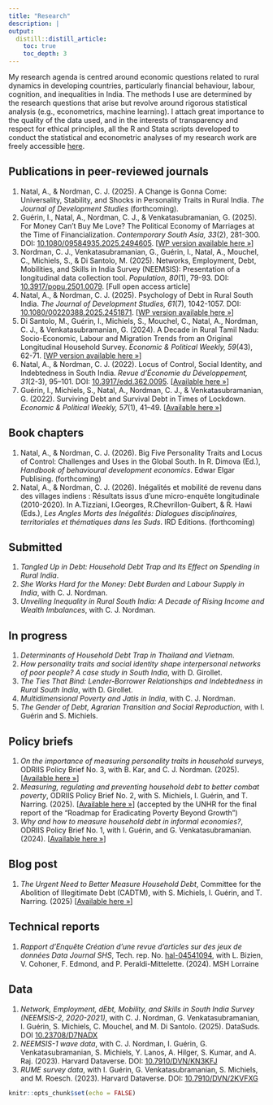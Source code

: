 ```yaml
---
title: "Research"
description: |
output:
  distill::distill_article:
    toc: true
    toc_depth: 3
---
```


My research agenda is centred around economic questions related to rural dynamics in developing countries, particularly financial behaviour, labour, cognition, and inequalities in India.
The methods I use are determined by the research questions that arise but revolve around rigorous statistical analysis (e.g., econometrics, machine learning).
I attach great importance to the quality of the data used, and in the interests of transparency and respect for ethical principles, all the R and Stata scripts developed to conduct the statistical and econometric analyses of my research work are freely accessible [here](https://github.com/arnaudnatal).

## Publications in peer-reviewed journals

1. Natal, A., & Nordman, C. J. (2025). A Change is Gonna Come: Universality, Stability, and Shocks in Personality Traits in Rural India. *The Journal of Development Studies* (forthcoming).
1. Guérin, I., Natal, A., Nordman, C. J., & Venkatasubramanian, G. (2025). For Money Can’t Buy Me Love? The Political Economy of Marriages at the Time of Financialization. *Contemporary South Asia, 33*(2), 281-300. DOI: [10.1080/09584935.2025.2494605](https://doi.org/10.1080/09584935.2025.2494605). [[WP version available here »](https://dial.ird.fr/)]
1. Nordman, C. J., Venkatasubramanian, G., Guérin, I., Natal, A., Mouchel, C., Michiels, S., & Di Santolo, M. (2025). Networks, Employment, Debt, Mobilities, and Skills in India Survey (NEEMSIS): Presentation of a longitudinal data collection tool. *Population, 80*(1), 79-93. DOI: [10.3917/popu.2501.0079](https://doi.org/10.3917/popu.2501.0079). [Full open access article]
1. Natal, A., & Nordman, C. J. (2025). Psychology of Debt in Rural South India. *The Journal of Development Studies, 61*(7), 1042-1057. DOI: [10.1080/00220388.2025.2451871](https://www.doi.org/10.1080/00220388.2025.2451871). [[WP version available here »](https://www.iza.org/en/publications/dp/17482/psychology-of-debt-in-rural-south-india)]
1. Di Santolo, M., Guérin, I., Michiels, S., Mouchel, C., Natal, A., Nordman, C. J., & Venkatasubramanian, G. (2024). A Decade in Rural Tamil Nadu: Socio-Economic, Labour and Migration Trends from an Original Longitudinal Household Survey. *Economic & Political Weekly, 59*(43), 62-71. [[WP version available here »](https://dial.ird.fr/wp-content/uploads/2024/03/2024-02-NEEMSIS_data_context.pdf)]
1. Natal, A., & Nordman, C. J. (2022). Locus of Control, Social Identity, and Indebtedness in South India. *Revue d’Économie du Développement, 31*(2-3), 95–101. DOI: [10.3917/edd.362.0095](https://www.doi.org/10.3917/edd.362.0095). [[Available here »](https://neemsis.hypotheses.org/files/2024/10/2022-RED-Debt_LOC.pdf)]
1. Guérin, I., Michiels, S., Natal, A., Nordman, C. J., & Venkatasubramanian, G. (2022). Surviving Debt and Survival Debt in Times of Lockdown. *Economic & Political Weekly, 57*(1), 41–49. [[Available here »](https://www.researchgate.net/publication/357617209_Surviving_Debt_and_Survival_Debt_in_Times_of_Lockdown)]


## Book chapters


1. Natal, A., & Nordman, C. J. (2026). Big Five Personality Traits and Locus of Control: Challenges and Uses in the Global South. In R. Dimova (Ed.), *Handbook of behavioural development economics*. Edwar Elgar Publising. (forthcoming)
1. Natal, A., & Nordman, C. J. (2026). Inégalités et mobilité de revenu dans des villages indiens : Résultats issus d’une micro-enquête longitudinale (2010-2020). In A.Tizziani, I.Georges, R.Chevrillon-Guibert, & R. Hawi (Eds.), *Les Angles Morts des Inégalités: Dialogues disciplinaires, territoriales et thématiques dans les Suds*. IRD Editions. (forthcoming)


## Submitted

1. *Tangled Up in Debt: Household Debt Trap and Its Effect on Spending in Rural India*.
1. *She Works Hard for the Money: Debt Burden and Labour Supply in India*, with C. J. Nordman.
1. *Unveiling Inequality in Rural South India: A Decade of Rising Income and Wealth Imbalances*, with C. J. Nordman.

## In progress

1. *Determinants of Household Debt Trap in Thailand and Vietnam*.
1. *How personality traits and social identity shape interpersonal networks of poor people? A case study in South India*, with D. Girollet.
1. *The Ties That Bind: Lender-Borrower Relationships and Indebtedness in Rural South India*, with D. Girollet.
1. *Multidimensional Poverty and Jatis in India*, with C. J. Nordman.
1. *The Gender of Debt, Agrarian Transition and Social Reproduction*, with I. Guérin and S. Michiels.

## Policy briefs

1. *On the importance of measuring personality traits in household surveys*, ODRIIS Policy Brief No. 3, with B. Kar, and C. J. Nordman. (2025). [[Available here »](https://hal.science/hal-05032232)]
1. *Measuring, regulating and preventing household debt to better combat poverty*, ODRIIS Policy Brief No. 2, with S. Michiels, I. Guérin, and T. Narring. (2025). [[Available here »](https://hal.science/hal-05023697)] (accepted by the UNHR for the final report of the “Roadmap for Eradicating Poverty Beyond Growth”)
1. *Why and how to measure household debt in informal economies?*, ODRIIS Policy Brief No. 1, with I. Guérin, and G. Venkatasubramanian. (2024). [[Available here »](https://hal.science/hal-04622836)]



## Blog post

1. *The Urgent Need to Better Measure Household Debt*, Committee for the Abolition of Illegitimate Debt (CADTM), with S. Michiels, I. Guérin, and T. Narring. (2025) [[Available here »](https://www.cadtm.org/The-Urgent-Need-to-Better-Measure-Household-Debt)]



## Technical reports

1. *Rapport d’Enquête Création d’une revue d’articles sur des jeux de données Data Journal SHS*, Tech. rep. No. [hal-04541094](https://hal.science/hal-04541094), with L. Bizien, V. Cohoner, F. Edmond, and P. Peraldi-Mittelette. (2024). MSH Lorraine



## Data

1. *Network, Employment, dEbt, Mobility, and Skills in South India Survey (NEEMSIS-2, 2020-2021)*, with C. J. Nordman, G. Venkatasubramanian, I. Guérin, S. Michiels, C. Mouchel, and M. Di Santolo. (2025). DataSuds. DOI [10.23708/D7NADX](https://doi.org/10.23708/D7NADX) 
1. *NEEMSIS-1 wave data*, with C. J. Nordman, I. Guérin, G. Venkatasubramanian, S. Michiels, Y. Lanos, A. Hilger, S. Kumar, and A. Raj. (2023). Harvard Dataverse. DOI: [10.7910/DVN/KN3KFJ](https://doi.org/10.7910/DVN/KN3KFJ)
1. *RUME survey data*, with I. Guérin, G. Venkatasubramanian, S. Michiels, and M. Roesch. (2023). Harvard Dataverse. DOI: [10.7910/DVN/2KVFXG](https://doi.org/10.7910/DVN/2KVFXG)



```r
knitr::opts_chunk$set(echo = FALSE)

```

